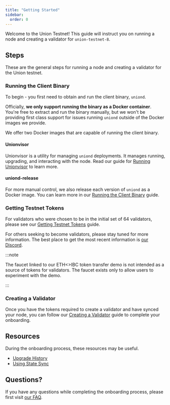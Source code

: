 ```yaml
---
title: "Getting Started"
sidebar:
  order: 0
---
```


Welcome to the Union Testnet! This guide will instruct you on running a node and creating a validator for `union-testnet-8`.

## Steps

These are the general steps for running a node and creating a validator for the Union testnet.

### Running the Client Binary

To begin - you first need to obtain and run the client binary, `uniond`.

Officially, **we only support running the binary as a Docker container**. You're free to extract and run the binary manually, but we won't be providing first class support for issues running `uniond` outside of the Docker images we provide.

We offer two Docker images that are capable of running the client binary.

#### Unionvisor

Unionvisor is a utility for managing `uniond` deployments. It manages running, upgrading, and interacting with the node. Read our guide for [Running Unionvisor](/docs/joining-testnet/unionvisor/) to learn more.

#### uniond-release

For more manual control, we also release each version of `uniond` as a Docker image. You can learn more in our [Running the Client Binary](/docs/joining-testnet/obtaining-uniond/) guide.

### Getting Testnet Tokens

For validators who were chosen to be in the initial set of 64 validators, please see our [Getting Testnet Tokens](/docs/joining-testnet/getting-tokens/) guide.

For others seeking to become validators, please stay tuned for more information. The best place to get the most recent information is [our Discord](https://discord.union.build).

:::note

The faucet linked to our ETH\<\>IBC token transfer demo is not intended as a source of tokens for validators. The faucet exists only to allow users to experiment with the demo.

:::

### Creating a Validator

Once you have the tokens required to create a validator and have synced your node, you can follow our [Creating a Validator](/docs/joining-testnet/creating-validators/) guide to complete your onboarding.

## Resources

During the onboarding process, these resources may be useful.

- [Upgrade History](/docs/joining-testnet/upgrade-history/)
- [Using State Sync](/docs/joining-testnet/state-sync/)

## Questions?

If you have any questions while completing the onboarding process, please first visit [our FAQ](/docs/joining-testnet/faq/).
